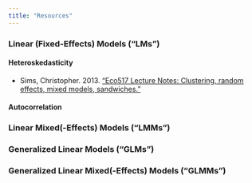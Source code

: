 ```yaml
---
title: "Resources"
---
```

<!--#########################################################################-->

### Linear (Fixed-Effects) Models ("LMs")

#### Heteroskedasticity

- Sims, Christopher. 2013. ["Eco517 Lecture Notes: Clustering, random effects, mixed models, sandwiches."](__resources/ClustersSndwches.pdf) 

#### Autocorrelation 

### Linear Mixed(-Effects) Models ("LMMs")

### Generalized Linear Models ("GLMs")

### Generalized Linear Mixed(-Effects) Models ("GLMMs")



<!--#########################################################################-->
